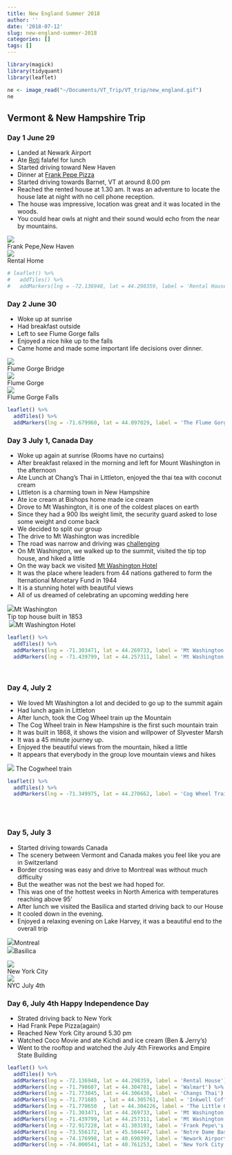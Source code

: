 ```yaml
---
title: New England Summer 2018
author: ''
date: '2018-07-12'
slug: new-england-summer-2018
categories: []
tags: []
---
```



```r
library(magick)
library(tidyquant)
library(leaflet)

```

```r

ne <- image_read("~/Documents/VT_Trip/VT_trip/new_england.gif")
ne
```


## Vermont & New Hampshire Trip

### Day 1 June 29

* Landed at Newark Airport
* Ate [Roti](https://roti.com/wp-content/uploads/2018/02/RotiDC-NYCCatering021418.pdf) falafel for lunch
* Started driving toward New Haven
* Dinner at [Frank Pepe Pizza](https://en.wikipedia.org/wiki/Frank_Pepe_Pizzeria_Napoletana#cite_note-28)
* Started driving towards Barnet, VT at around 8.00 pm
* Reached the rented house at 1.30 am. It was an adventure to locate the house late at night with no cell phone reception.
* The house was impressive, location was great and it was located in the woods.
* You could hear owls at night and their sound would echo from the near by mountains.

<img src='https://a.abcnews.com/images/Lifestyle/HT_frank_pepes_pizza_jtm_140320_16x9_608.jpg'><br>Frank Pepe,New Haven
<br>
<img src="https://m.cbhomes.com/p/951/4393830/44975FeEFD63416/main.jpg"><br>Rental Home
<br>

```r
# leaflet() %>%
#   addTiles() %>%
#   addMarkers(lng = -72.136948, lat = 44.298359, label = 'Rental House')
```


### Day 2 June 30

* Woke up at sunrise
* Had breakfast outside
* Left to see Flume Gorge falls
* Enjoyed a nice hike up to the falls
* Came home and made some important life decisions over dinner.

<img src="https://www.nhstateparks.org/uploads/photos/photo_3e335eda-e2bc-45e0-b122-30400ddba6f2_full.png"><br>Flume Gorge Bridge
<br>
<img src="https://www.nhstateparks.org/uploads/photos/photo_7d414b46-2165-4941-9e90-762f319b9a50_full.png"><br> Flume Gorge
<br>
<img src="https://www.nhstateparks.org/uploads/photos/photo_4b7566ff-4d6e-4d11-ab42-1b43ed1b0371_full.png"><br> Flume Gorge Falls



```r

leaflet() %>%
  addTiles() %>%
  addMarkers(lng = -71.679960, lat = 44.097029, label = 'The Flume Gorge')

```

### Day 3 July 1, Canada Day

* Woke up again at sunrise (Rooms have no curtains)
* After breakfast relaxed in the morning and left for Mount Washington in the afternoon
* Ate Lunch at Chang's Thai in Littleton, enjoyed the thai tea with coconut cream
* Littleton is a charming town in New Hampshire
* Ate ice cream at Bishops home made ice cream
* Drove to Mt Washington, it is one of the coldest places on earth
* Since they had a 900 lbs weight limit, the security guard asked to lose some weight and come back
* We decided to split our group
* The drive to Mt Washington was incredible
* The road was narrow and driving was [challenging](https://www.youtube.com/watch?v=Cu0VHabvp2A)
* On Mt Washington, we walked up to the summit, visited the tip top house, and hiked a little
* On the way back we visited [Mt Washington Hotel](https://www.youtube.com/watch?v=rQ0gMtD28h4)
* It was the place where leaders from 44 nations gathered to form the Iternational Monetary Fund in 1944
* It is a stunning hotel with beautiful views
* All of us dreamed of celebrating an upcoming wedding here

<img src="http://johntcyrandsons.com/files/2017/11/MT.-WASH.-HOTEL-1.jpg?w=1060&a=t">Mt Washington
<br>
<img alt="" src="https://media-cdn.tripadvisor.com/media/photo-s/06/36/de/44/mount-washington-auto.jpg"/>Tip top house built in 1853
<br>
<img alt="" src="https://media-cdn.tripadvisor.com/media/photo-s/06/36/dd/8d/mount-washington-auto.jpg"/>
<img src="https://www.omnihotels.com/-/media/images/hotels/mtwash/photos/resort/mtwash-omni-mount-washington-resort-fall-colors.jpg">Mt Washington Hotel




```r


leaflet() %>%
  addTiles() %>%
  addMarkers(lng = -71.303471, lat = 44.269733, label = 'Mt Washington') %>%
  addMarkers(lng = -71.439799, lat = 44.257311, label = 'Mt Washington Hotel')

```
<br>


### Day 4, July 2

* We loved Mt Washington a lot and decided to go up to the summit again
* Had lunch again in Littleton
* After lunch, took the Cog Wheel train up the Mountain
* The Cog Wheel train in New Hampshire is the first such mountain train
* It was built in 1868, it shows the vision and willpower of Slyvester Marsh
* It was a 45 minute journey up.
* Enjoyed the beautiful views from the mountain, hiked a little
* It appears that everybody in the group love mountain views and hikes

<img src="https://mk0cog66vrt6o6ipng2y.kinstacdn.com/wp-content/uploads/2017/11/194_Cog3.jpg">
The Cogwheel train


```r

leaflet() %>%
  addTiles() %>%
  addMarkers(lng = -71.349975, lat = 44.270662, label = 'Cog Wheel Train')

```

<br>
<br>

### Day 5, July 3

* Started driving towards Canada
* The scenery between Vermont and Canada makes you feel like you are in Switzerland
* Border crossing was easy and drive to Montreal was without much difficulty
* But the weather was not the best we had hoped for.
* This was one of the hottest weeks in North America with temperatures reaching above 95'
* After lunch we visited the Basilica and started driving back to our House
* It cooled down in the evening.
* Enjoyed a relaxing evening on Lake Harvey, it was a beautiful end to the overall trip

<img src="https://upload.wikimedia.org/wikipedia/commons/1/19/Montreal_Montage_July_7_2014.jpg">Montreal
<br>
<img src="https://upload.wikimedia.org/wikipedia/commons/6/65/Notre-Dame_Basilica_Interior%2C_Montreal%2C_Canada_-_Diliff.jpg">Basilica


<img src="https://upload.wikimedia.org/wikipedia/commons/9/9d/NYC_Montage_2014_4_-_Jleon.jpg"><br>New York City
<br>
<img src="https://media.timeout.com/images/103341888/750/422/image.jpg"><br>NYC July 4th

### Day 6, July 4th Happy Independence Day

* Strated driving back to New York
* Had Frank Pepe Pizza(again)
* Reached New York City around 5.30 pm
* Watched Coco Movie and ate Kichdi and ice cream (Ben & Jerry's)
* Went to the rooftop and watched the July 4th Fireworks and Empire State Building


```r

leaflet() %>%
  addTiles() %>%
  addMarkers(lng = -72.136948, lat = 44.298359, label = 'Rental House') %>%
  addMarkers(lng = -71.798607, lat = 44.304781, label = 'Walmart') %>%
  addMarkers(lng = -71.773045, lat = 44.306430, label = 'Changs Thai') %>%
  addMarkers(lng = -71.771685  , lat = 44.305761, label = 'Inkwell Coffee') %>%
  addMarkers(lng = -71.770650  , lat = 44.304226, label = 'The Little Grille') %>%
  addMarkers(lng = -71.303471, lat = 44.269733, label = 'Mt Washington') %>%
  addMarkers(lng = -71.439799, lat = 44.257311, label = 'Mt Washington Hotel') %>%
  addMarkers(lng = -72.917228, lat = 41.303193, label = 'Frank Pepe\'s Pizza') %>%
  addMarkers(lng = -73.556172, lat = 45.504447, label = 'Notre Dame Basilica') %>%
  addMarkers(lng = -74.176998, lat = 40.690399, label = 'Newark Airport') %>%
  addMarkers(lng = -74.000541, lat = 40.761253, label = 'New York City')
  
  
  

```





